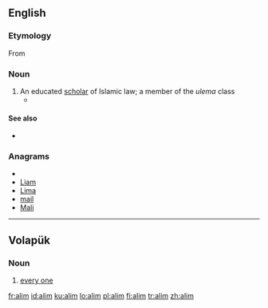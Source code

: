 ==English==

===Etymology===

From {{etyl|ar}} {{term|lang=ar|sc=Arab|عالِم}}

===Noun===
{{en-noun}}

# An educated [[scholar]] of Islamic law; a member of the ''ulema'' class
#*{{quote-news|2007|February 25|Carla Power|A Secret History|New York Times|url=http://www.nytimes.com/2007/02/25/magazine/25wwlnEssay.t.html
|passage=Akram is a working '''alim''', lecturing in mosques and universities and dispensing fatwas on issues like inheritance and divorce. }}

====See also====
*{{pedialite|Ulema}}

===Anagrams===
* {{alphagram|ailm}}
* [[Liam#English|Liam]]
* [[Lima#English|Lima]]
* [[mail#English|mail]]
* [[Mali#English|Mali]]


----

==Volapük==
===Noun===
{{infl|vo|noun|plural|[[alims]]}}
# [[every one]]

[[fr:alim]]
[[id:alim]]
[[ku:alim]]
[[lo:alim]]
[[pl:alim]]
[[fi:alim]]
[[tr:alim]]
[[zh:alim]]